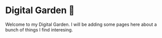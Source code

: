# Digital Garden 🌱

Welcome to my Digital Garden. I will be adding some pages here about a bunch of things I find interesing.
